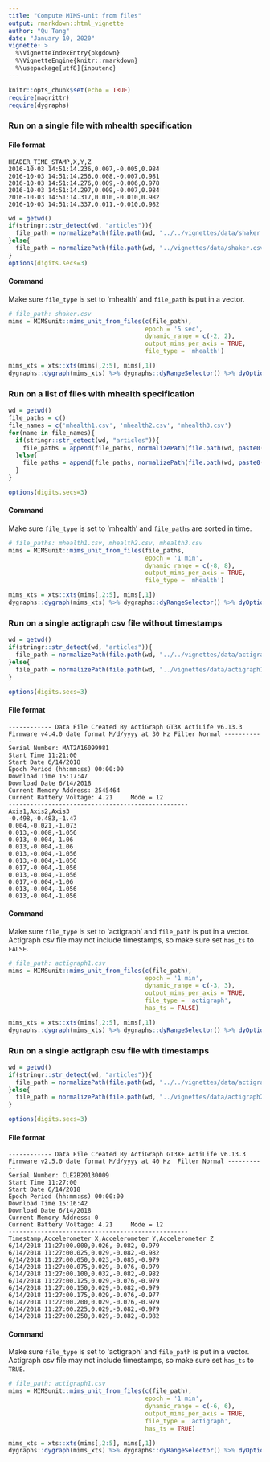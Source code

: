 ```yaml
---
title: "Compute MIMS-unit from files"
output: rmarkdown::html_vignette
author: "Qu Tang"
date: "January 10, 2020"
vignette: >
  %\VignetteIndexEntry{pkgdown}
  %\VignetteEngine{knitr::rmarkdown}
  %\usepackage[utf8]{inputenc}
---
```


```r
knitr::opts_chunk$set(echo = TRUE)
require(magrittr)
require(dygraphs)
```

### Run on a single file with mhealth specification

#### File format

```
HEADER_TIME_STAMP,X,Y,Z
2016-10-03 14:51:14.236,0.007,-0.005,0.984
2016-10-03 14:51:14.256,0.008,-0.007,0.981
2016-10-03 14:51:14.276,0.009,-0.006,0.978
2016-10-03 14:51:14.297,0.009,-0.007,0.984
2016-10-03 14:51:14.317,0.010,-0.010,0.982
2016-10-03 14:51:14.337,0.011,-0.010,0.982
```

```r
wd = getwd()
if(stringr::str_detect(wd, "articles")){
  file_path = normalizePath(file.path(wd, "../../vignettes/data/shaker.csv"))
}else{
  file_path = normalizePath(file.path(wd, "../vignettes/data/shaker.csv"))
}
options(digits.secs=3)
```

#### Command

Make sure `file_type` is set to 'mhealth' and `file_path` is put in a vector.

```r
# file_path: shaker.csv
mims = MIMSunit::mims_unit_from_files(c(file_path), 
                                      epoch = '5 sec', 
                                      dynamic_range = c(-2, 2), 
                                      output_mims_per_axis = TRUE, 
                                      file_type = 'mhealth')
```

```r
mims_xts = xts::xts(mims[,2:5], mims[,1])
dygraphs::dygraph(mims_xts) %>% dygraphs::dyRangeSelector() %>% dyOptions(colors = RColorBrewer::brewer.pal(4, "Set2")) %>% dyLegend(width = 400) %>% dyAxis("y", valueRange = c(0, 2 * max(mims_xts)))
```

### Run on a list of files with mhealth specification

```r
wd = getwd()
file_paths = c()
file_names = c('mhealth1.csv', 'mhealth2.csv', 'mhealth3.csv')
for(name in file_names){
  if(stringr::str_detect(wd, "articles")){
    file_paths = append(file_paths, normalizePath(file.path(wd, paste0("../../vignettes/data/", name))))
  }else{
    file_paths = append(file_paths, normalizePath(file.path(wd, paste0("../vignettes/data/", name))))
  }
}

options(digits.secs=3)
```

#### Command

Make sure `file_type` is set to 'mhealth' and `file_paths` are sorted in time.

```r
# file_paths: mhealth1.csv, mhealth2.csv, mhealth3.csv
mims = MIMSunit::mims_unit_from_files(file_paths, 
                                      epoch = '1 min', 
                                      dynamic_range = c(-8, 8), 
                                      output_mims_per_axis = TRUE, 
                                      file_type = 'mhealth')
```

```r
mims_xts = xts::xts(mims[,2:5], mims[,1])
dygraphs::dygraph(mims_xts) %>% dygraphs::dyRangeSelector() %>% dyOptions(colors = RColorBrewer::brewer.pal(4, "Set2")) %>% dyLegend(width = 400) %>% dyAxis("y", valueRange = c(0, 2 * max(mims_xts)))
```

### Run on a single actigraph csv file without timestamps

```r
wd = getwd()
if(stringr::str_detect(wd, "articles")){
  file_path = normalizePath(file.path(wd, "../../vignettes/data/actigraph1.csv"))
}else{
  file_path = normalizePath(file.path(wd, "../vignettes/data/actigraph1.csv"))
}

options(digits.secs=3)
```

#### File format

```
------------ Data File Created By ActiGraph GT3X ActiLife v6.13.3 Firmware v4.4.0 date format M/d/yyyy at 30 Hz Filter Normal -----------
Serial Number: MAT2A16099981
Start Time 11:21:00
Start Date 6/14/2018
Epoch Period (hh:mm:ss) 00:00:00
Download Time 15:17:47
Download Date 6/14/2018
Current Memory Address: 2545464
Current Battery Voltage: 4.21     Mode = 12
--------------------------------------------------
Axis1,Axis2,Axis3
-0.498,-0.483,-1.47
0.004,-0.021,-1.073
0.013,-0.008,-1.056
0.013,-0.004,-1.06
0.013,-0.004,-1.06
0.013,-0.004,-1.056
0.013,-0.004,-1.056
0.017,-0.004,-1.056
0.013,-0.004,-1.056
0.017,-0.004,-1.06
0.013,-0.004,-1.056
0.013,-0.004,-1.056
```

#### Command

Make sure `file_type` is set to 'actigraph' and `file_path` is put in a vector. Actigraph csv file may not include timestamps, so make sure set `has_ts` to `FALSE`.

```r
# file_path: actigraph1.csv
mims = MIMSunit::mims_unit_from_files(c(file_path), 
                                      epoch = '1 min', 
                                      dynamic_range = c(-3, 3), 
                                      output_mims_per_axis = TRUE, 
                                      file_type = 'actigraph', 
                                      has_ts = FALSE)
```

```r
mims_xts = xts::xts(mims[,2:5], mims[,1])
dygraphs::dygraph(mims_xts) %>% dygraphs::dyRangeSelector() %>% dyOptions(colors = RColorBrewer::brewer.pal(4, "Set2")) %>% dyLegend(width = 400) %>% dyAxis("y", valueRange = c(0, 2 * max(mims_xts)))
```

### Run on a single actigraph csv file with timestamps

```r
wd = getwd()
if(stringr::str_detect(wd, "articles")){
  file_path = normalizePath(file.path(wd, "../../vignettes/data/actigraph2.csv"))
}else{
  file_path = normalizePath(file.path(wd, "../vignettes/data/actigraph2.csv"))
}

options(digits.secs=3)
```

#### File format

```
------------ Data File Created By ActiGraph GT3X+ ActiLife v6.13.3 Firmware v2.5.0 date format M/d/yyyy at 40 Hz  Filter Normal -----------
Serial Number: CLE2B20130009
Start Time 11:27:00
Start Date 6/14/2018
Epoch Period (hh:mm:ss) 00:00:00
Download Time 15:16:42
Download Date 6/14/2018
Current Memory Address: 0
Current Battery Voltage: 4.21     Mode = 12
--------------------------------------------------
Timestamp,Accelerometer X,Accelerometer Y,Accelerometer Z
6/14/2018 11:27:00.000,0.026,-0.082,-0.979
6/14/2018 11:27:00.025,0.029,-0.082,-0.982
6/14/2018 11:27:00.050,0.023,-0.085,-0.979
6/14/2018 11:27:00.075,0.029,-0.076,-0.979
6/14/2018 11:27:00.100,0.032,-0.082,-0.982
6/14/2018 11:27:00.125,0.029,-0.076,-0.979
6/14/2018 11:27:00.150,0.029,-0.082,-0.979
6/14/2018 11:27:00.175,0.029,-0.076,-0.977
6/14/2018 11:27:00.200,0.029,-0.076,-0.979
6/14/2018 11:27:00.225,0.029,-0.082,-0.979
6/14/2018 11:27:00.250,0.029,-0.082,-0.982
```

#### Command

Make sure `file_type` is set to 'actigraph' and `file_path` is put in a vector. Actigraph csv file may not include timestamps, so make sure set `has_ts` to `TRUE`.

```r
# file_path: actigraph1.csv
mims = MIMSunit::mims_unit_from_files(c(file_path), 
                                      epoch = '1 min', 
                                      dynamic_range = c(-6, 6), 
                                      output_mims_per_axis = TRUE, 
                                      file_type = 'actigraph', 
                                      has_ts = TRUE)
```

```r
mims_xts = xts::xts(mims[,2:5], mims[,1])
dygraphs::dygraph(mims_xts) %>% dygraphs::dyRangeSelector() %>% dyOptions(colors = RColorBrewer::brewer.pal(4, "Set2")) %>% dyLegend(width = 400) %>% dyAxis("y", valueRange = c(0, 2 * max(mims_xts)))
```